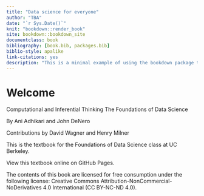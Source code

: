```yaml
--- 
title: "Data science for everyone"
author: "TBA"
date: "`r Sys.Date()`"
knit: "bookdown::render_book"
site: bookdown::bookdown_site
documentclass: book
bibliography: [book.bib, packages.bib]
biblio-style: apalike
link-citations: yes
description: "This is a minimal example of using the bookdown package to write a book. The output format for this example is bookdown::gitbook."
---
```


# Welcome {-}

Computational and Inferential Thinking 
The Foundations of Data Science 

By Ani Adhikari and John DeNero

Contributions by David Wagner and Henry Milner

This is the textbook for the Foundations of Data Science class at UC Berkeley.

View this textbook online on GitHub Pages.

The contents of this book are licensed for free consumption under the following license:
Creative Commons Attribution-NonCommercial-NoDerivatives 4.0 International (CC BY-NC-ND 4.0).
